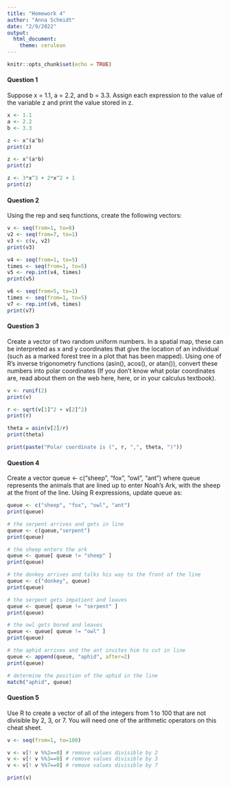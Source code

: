 ```yaml
---
title: "Homework 4"
author: "Anna Schmidt"
date: "2/9/2022"
output: 
  html_document: 
    theme: cerulean
---
```


```r
knitr::opts_chunk$set(echo = TRUE)
```

#### **Question 1**

Suppose x = 1.1, a = 2.2, and b = 3.3. Assign each expression to the value of the variable z and print the value stored in z.

```r
x <- 1.1
a <- 2.2
b <- 3.3

z <- x^(a^b)
print(z)

z <- x^(a*b)
print(z)

z <- 3*x^3 + 2*x^2 + 1
print(z)

```

#### **Question 2**

Using the rep and seq functions, create the following vectors:

```r
v <- seq(from=1, to=8)
v2 <- seq(from=7, to=1)
v3 <- c(v, v2)
print(v3)

v4 <- seq(from=1, to=5)
times <- seq(from=1, to=5)
v5 <- rep.int(v4, times)
print(v5)

v6 <- seq(from=5, to=1)
times <- seq(from=1, to=5)
v7 <- rep.int(v6, times)
print(v7)
```

#### **Question 3**

Create a vector of two random uniform numbers. In a spatial map, these can be interpreted as x and y coordinates that give the location of an individual (such as a marked forest tree in a plot that has been mapped). Using one of R’s inverse trigonometry functions (asin(), acos(), or atan()), convert these numbers into polar coordinates (If you don’t know what polar coordinates are, read about them on the web here, here, or in your calculus textbook).

```r
v <- runif(2)
print(v)

r <- sqrt(v[1]^2 + v[2]^2)
print(r)

theta = asin(v[2]/r)
print(theta)

print(paste("Polar coordinate is (", r, ",", theta, ")"))

```

#### **Question 4**

Create a vector queue <- c("sheep", "fox", "owl", "ant") where queue represents the animals that are lined up to enter Noah’s Ark, with the sheep at the front of the line. Using R expressions, update queue as:

```r
queue <- c("sheep", "fox", "owl", "ant")
print(queue)

# the serpent arrives and gets in line
queue <- c(queue,"serpent")
print(queue)

# the sheep enters the ark
queue <- queue[ queue != "sheep" ]
print(queue)

# the donkey arrives and talks his way to the front of the line
queue <- c("donkey", queue)
print(queue)

# the serpent gets impatient and leaves
queue <- queue[ queue != "serpent" ]
print(queue)

# the owl gets bored and leaves
queue <- queue[ queue != "owl" ]
print(queue)

# the aphid arrives and the ant invites him to cut in line
queue <- append(queue, "aphid", after=2)
print(queue)

# determine the position of the aphid in the line
match("aphid", queue)
```

#### **Question 5**

Use R to create a vector of all of the integers from 1 to 100 that are not divisible by 2, 3, or 7. You will need one of the arithmetic operators on this cheat sheet.

```r
v <- seq(from=1, to=100)

v <- v[! v %%2==0] # remove values divisible by 2
v <- v[! v %%3==0] # remove values divisible by 3
v <- v[! v %%7==0] # remove values divisible by 7

print(v)
```

